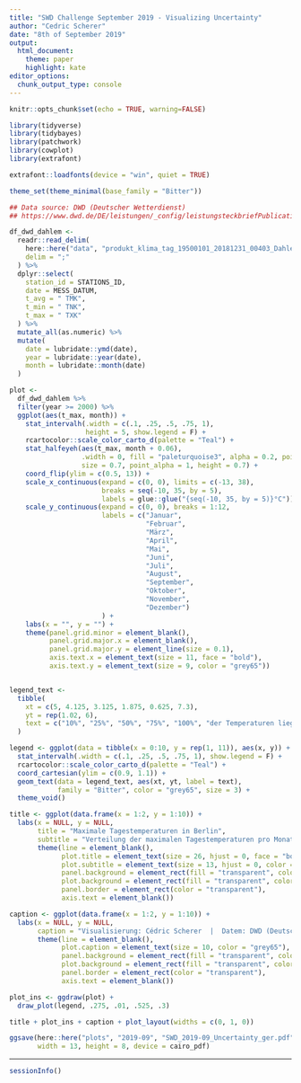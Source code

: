 ```yaml
---
title: "SWD Challenge September 2019 - Visualizing Uncertainty"
author: "Cedric Scherer"
date: "8th of September 2019"
output:
  html_document:
    theme: paper
    highlight: kate
editor_options: 
  chunk_output_type: console
---
```


```r
knitr::opts_chunk$set(echo = TRUE, warning=FALSE)
```

```r
library(tidyverse)
library(tidybayes)
library(patchwork)
library(cowplot)
library(extrafont)

extrafont::loadfonts(device = "win", quiet = TRUE)

theme_set(theme_minimal(base_family = "Bitter"))
```


```r
## Data source: DWD (Deutscher Wetterdienst)
## https://www.dwd.de/DE/leistungen/_config/leistungsteckbriefPublication.zip?view=nasPublication&nn=16102&imageFilePath=157242051950877752011408908330930139598321949458353665338080907323067407358570939094063695252196106887026681320814526060536595251033063153662108661981192575715848535028223489905255018373803265100435386215906807083067001006526258509883339654785117109676510167984069504119&download=true

df_dwd_dahlem <- 
  readr::read_delim(
    here::here("data", "produkt_klima_tag_19500101_20181231_00403_Dahlem.txt"), 
    delim = ";"
  ) %>% 
  dplyr::select(
    station_id = STATIONS_ID,
    date = MESS_DATUM, 
    t_avg = " TMK", 
    t_min = " TNK", 
    t_max = " TXK"
  ) %>% 
  mutate_all(as.numeric) %>% 
  mutate(
    date = lubridate::ymd(date),
    year = lubridate::year(date),
    month = lubridate::month(date)
  )
```


```r
plot <- 
  df_dwd_dahlem %>% 
  filter(year >= 2000) %>% 
  ggplot(aes(t_max, month)) +
    stat_intervalh(.width = c(.1, .25, .5, .75, 1), 
                   height = 5, show.legend = F) +
    rcartocolor::scale_color_carto_d(palette = "Teal") + 
    stat_halfeyeh(aes(t_max, month + 0.06), 
                  .width = 0, fill = "paleturquoise3", alpha = 0.2, point_color = "#003537",
                  size = 0.7, point_alpha = 1, height = 0.7) +
    coord_flip(ylim = c(0.5, 13)) +
    scale_x_continuous(expand = c(0, 0), limits = c(-13, 38), 
                       breaks = seq(-10, 35, by = 5), 
                       labels = glue::glue("{seq(-10, 35, by = 5)}°C")) + 
    scale_y_continuous(expand = c(0, 0), breaks = 1:12,
                       labels = c("Januar", 
                                  "Februar",
                                  "März",
                                  "April",
                                  "Mai",
                                  "Juni",
                                  "Juli",
                                  "August",
                                  "September",
                                  "Oktober",
                                  "November",
                                  "Dezember")
                       ) +
    labs(x = "", y = "") +
    theme(panel.grid.minor = element_blank(),
          panel.grid.major.x = element_blank(),
          panel.grid.major.y = element_line(size = 0.1),
          axis.text.x = element_text(size = 11, face = "bold"),
          axis.text.y = element_text(size = 9, color = "grey65"))


legend_text <- 
  tibble(
    xt = c(5, 4.125, 3.125, 1.875, 0.625, 7.3),
    yt = rep(1.02, 6),
    text = c("10%", "25%", "50%", "75%", "100%", "der Temperaturen liegen in diesem Bereich")
  )

legend <- ggplot(data = tibble(x = 0:10, y = rep(1, 11)), aes(x, y)) + 
  stat_intervalh(.width = c(.1, .25, .5, .75, 1), show.legend = F) +
  rcartocolor::scale_color_carto_d(palette = "Teal") +
  coord_cartesian(ylim = c(0.9, 1.1)) +
  geom_text(data = legend_text, aes(xt, yt, label = text), 
            family = "Bitter", color = "grey65", size = 3) +
  theme_void()

title <- ggplot(data.frame(x = 1:2, y = 1:10)) +
  labs(x = NULL, y = NULL,
       title = "Maximale Tagestemperaturen in Berlin",
       subtitle = "Verteilung der maximalen Tagestemperaturen pro Monat fpr den zeitraum 1. Januar 2000 bis 31. Dezember 2018, gemessen in Berlin-Dahlem") +
       theme(line = element_blank(),
             plot.title = element_text(size = 26, hjust = 0, face = "bold", family = "Bitter"),
             plot.subtitle = element_text(size = 13, hjust = 0, color = "grey65"),
             panel.background = element_rect(fill = "transparent", color = "transparent"),
             plot.background = element_rect(fill = "transparent", color = "transparent"),
             panel.border = element_rect(color = "transparent"),
             axis.text = element_blank())

caption <- ggplot(data.frame(x = 1:2, y = 1:10)) +
  labs(x = NULL, y = NULL, 
       caption = "Visualisierung: Cédric Scherer  |  Datem: DWD (Deutscher Wetterdienst)") +
       theme(line = element_blank(),
             plot.caption = element_text(size = 10, color = "grey65"),
             panel.background = element_rect(fill = "transparent", color = "transparent"),
             plot.background = element_rect(fill = "transparent", color = "transparent"),
             panel.border = element_rect(color = "transparent"),
             axis.text = element_blank())

plot_ins <- ggdraw(plot) +
  draw_plot(legend, .275, .01, .525, .3)

title + plot_ins + caption + plot_layout(widths = c(0, 1, 0))

ggsave(here::here("plots", "2019-09", "SWD_2019-09_Uncertainty_ger.pdf"), 
       width = 13, height = 8, device = cairo_pdf)
```

***

```r
sessionInfo()
```
